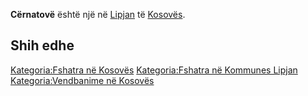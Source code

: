 {{Fshat në 
 | Emri                = Cërnatovë
 | EmriAlt                = 
 | NAME_SHORT_FORM=      
 | NAME_GENERIC=      
 | NAME_SORT_NAME_RO=      CERNATOVE
 | FULL_NAME_RO = Cërnatovë
 | FULL_NAME_ND_RO=Cernatove
 | SORT_NAME_RG=CERNATOVE
 | FULL_NAME_RG=Cërnatovë
 | FULL_NAME_ND_RG=Cernatove
 | SRP_NAME_SHORT_FORM=      
 | SRP_NAME_GENERIC=      
 | SRP_NAME_SORT_NAME_RO=      
 | SRP_FULL_NAME_RO = 
 | SRP_FULL_NAME_ND_RO=
 | SRP_SORT_NAME_RG=
 | SRP_FULL_NAME_RG=
 | SRP_FULL_NAME_ND_RG=
 | Emri (Rasa dhanore) = 
 | Figura              = 
 | Shteti              = Kosovo
 | Komuna              = Lipjan
 | Kodi postar         = 
 | Sipërfaqja          = 

 | Popullsia           = 

 | Regj. i popullsisë  = 
 | Dend. e popullsisë  = 
 | Faqja zyrtare       = 
 <!--- Koordinatat ----> 
 | Gjerësia            = 43.205833
 | Gjatësia            = 20.807222
 | Lartësia            = 
}}
'''Cërnatovë''' është një [[]] në [[Lipjan]] të [[Kosovës]].

<!-- == Gjeografia == -->
<!-- == Historia == -->
<!-- == Demografia == -->
== Shih edhe ==
{{Komuna Lipjan}}
{{Kosovo-Administrata-Cung}}

[[Kategoria:Fshatra në Kosovës]]
[[Kategoria:Fshatra në Kommunes Lipjan]]
[[Kategoria:Vendbanime në Kosovës]]